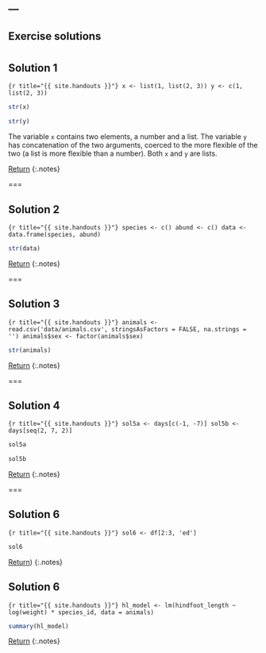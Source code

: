 ---
---

## Exercise solutions

<!--
===

## Solution 1

First solution:

```{r title="{{ site.handouts }}"}
(-0.3 + sqrt(0.3 ^ 2 - 4 * 1.5 * -2.9)) / (2 * 1.5)
```

Second solution:

```{r title="{{ site.handouts }}"}
(-0.3 - sqrt(0.3 ^ 2 - 4 * 1.5 * -2.9)) / (2 * 1.5)
```

[Return](#exercise-1)
{:.notes}
-->

===

## Solution 1

```{r title="{{ site.handouts }}"}
x <- list(1, list(2, 3))
y <- c(1, list(2, 3))
```

```r
str(x)
```
```r
str(y)
```

The variable `x` contains two elements, a number and a list. The variable `y` has concatenation of the two arguments, coerced to the more flexible of the two (a list is more flexible than a number). Both `x` and `y` are lists.

[Return](#exercise-2)
{:.notes}

===

## Solution 2

```{r title="{{ site.handouts }}"}
species <- c()
abund <- c()
data <- data.frame(species, abund)
```

```r
str(data)
```

[Return](#exercise-3)
{:.notes}

===

## Solution 3

```{r title="{{ site.handouts }}"}
animals <- read.csv('data/animals.csv', stringsAsFactors = FALSE, na.strings = '')
animals$sex <- factor(animals$sex)
```

```r
str(animals)
```

[Return](#exercise-4)
{:.notes}

===

## Solution 4

```{r title="{{ site.handouts }}"}
sol5a <- days[c(-1, -7)]
sol5b <- days[seq(2, 7, 2)]
```

```r
sol5a
```

```r
sol5b
```

[Return](#exercise-5)
{:.notes}

===

## Solution 6

```{r title="{{ site.handouts }}"}
sol6 <- df[2:3, 'ed']
```

```r
sol6
```

[Return](#exercise-6))
{:.notes}

<!--
===

## Solution 7

```{r title="{{ site.handouts }}"}
first <- function(dat) {
    if (is.vector(dat)) {
        result <- dat[1]
    } else if (is.matrix(dat)) {
        result <- dat[1, 1]
    } else {
        result <- dat[1, ]
    }
    return(result)
}
```

```r
m <- matrix(1:9, nrow = 3, ncol = 3)
first(m)
```

[Return](#exercise-7)
{:.notes}

===

## Solution 8

```{r title="{{ site.handouts }}"}
animals.hl_model <- lm(log(hindfoot_length) ~ log(weight), data = animals)
```

```r
coef(animals.hl_model)[2]
```

<aside class="notes" markdown="block">
[Return](#exercise-8)
</aside>
-->

## Solution 6

```{r title="{{ site.handouts }}"}
hl_model <- lm(hindfoot_length ~ log(weight) * species_id, data = animals)
```

```r
summary(hl_model)
```

[Return](#exercise-8)
{:.notes}
